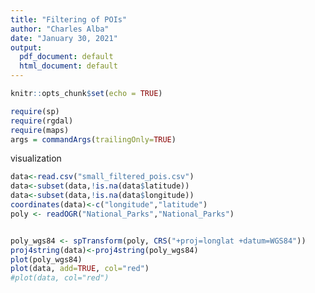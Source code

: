 ---
title: "Filtering of POIs"
author: "Charles Alba"
date: "January 30, 2021"
output:
  pdf_document: default
  html_document: default
---

```{r setup, include=FALSE}
knitr::opts_chunk$set(echo = TRUE)
```

```{r}
require(sp)  
require(rgdal)
require(maps)
args = commandArgs(trailingOnly=TRUE)
```


visualization 
```{r}

data<-read.csv("small_filtered_pois.csv")
data<-subset(data,!is.na(data$latitude))
data<-subset(data,!is.na(data$longitude))
coordinates(data)<-c("longitude","latitude")
poly <- readOGR("National_Parks","National_Parks")


poly_wgs84 <- spTransform(poly, CRS("+proj=longlat +datum=WGS84"))
proj4string(data)<-proj4string(poly_wgs84)
plot(poly_wgs84)
plot(data, add=TRUE, col="red")
#plot(data, col="red")
```


